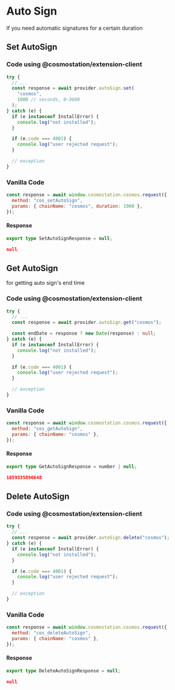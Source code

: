 # Auto Sign

If you need automatic signatures for a certain duration

## Set AutoSign

### Code using @cosmostation/extension-client

```typescript
try {
  // ...
  const response = await provider.autoSign.set(
    "cosmos",
    1000 // seconds, 0~3600
  );
} catch (e) {
  if (e instanceof InstallError) {
    console.log("not installed");
  }

  if (e.code === 4001) {
    console.log("user rejected request");
  }

  // exception
}
```

### Vanilla Code

```javascript
const response = await window.cosmostation.cosmos.request({
  method: "cos_setAutoSign",
  params: { chainName: "cosmos", duration: 1000 },
});
```

#### Response

```typescript filename=Model
export type SetAutoSignResponse = null;
```

```json filename=Example
null
```

## Get AutoSign

for getting auto sign's end time

### Code using @cosmostation/extension-client

```typescript
try {
  // ...
  const response = await provider.autoSign.get("cosmos");

  const endDate = response ? new Date(response) : null;
} catch (e) {
  if (e instanceof InstallError) {
    console.log("not installed");
  }

  if (e.code === 4001) {
    console.log("user rejected request");
  }

  // exception
}
```

### Vanilla Code

```javascript
const response = await window.cosmostation.cosmos.request({
  method: "cos_getAutoSign",
  params: { chainName: "cosmos" },
});
```

#### Response

```typescript filename=Model
export type GetAutoSignResponse = number | null;
```

```json filename=Example
1659335896648
```

## Delete AutoSign

### Code using @cosmostation/extension-client

```typescript
try {
  // ...
  const response = await provider.autoSign.delete("cosmos");
} catch (e) {
  if (e instanceof InstallError) {
    console.log("not installed");
  }

  if (e.code === 4001) {
    console.log("user rejected request");
  }

  // exception
}
```

### Vanilla Code

```javascript
const response = await window.cosmostation.cosmos.request({
  method: "cos_deleteAutoSign",
  params: { chainName: "cosmos" },
});
```

#### Response

```typescript filename=Model
export type DeleteAutoSignResponse = null;
```

```json filename=Example
null
```

